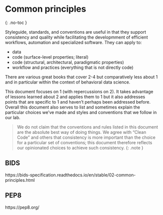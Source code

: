 
# Common principles
{: .no-toc }

Styleguide, standards, and conventions are useful in that they support consistency and quality while facilitating the developmment of efficient workflows, automation and specialized software. They can apply to:

- data
- code (surface-level properties; literal)
- code (structural, architectural, paradigmatic properties)
- workflow and practices (everything that is not directly code)

There are various great books that cover 2-4 but comparatively less about 1 and in particular within the context of behavioral data science.

This document focuses on 1 (with repercussions on 2). It takes advantage of lessons learned about 2 and applies them to 1 but it also addresses points that are specific to 1 and haven’t perhaps been addressed before. Overall this document also serves to list and sometimes explain the particular choices we’ve made and styles and conventions that we follow in our lab.

> We do not claim that the conventions and rules listed in this document are the absolute best way of doing things. We agree with “Clean Code” and others that consistency is more important than the choice for a particular set of conventions; this document therefore reflects our opinionated choices to achieve such consistency.
{: .note }



## BIDS
https://bids-specification.readthedocs.io/en/stable/02-common-principles.html


## PEP8
https://pep8.org/


